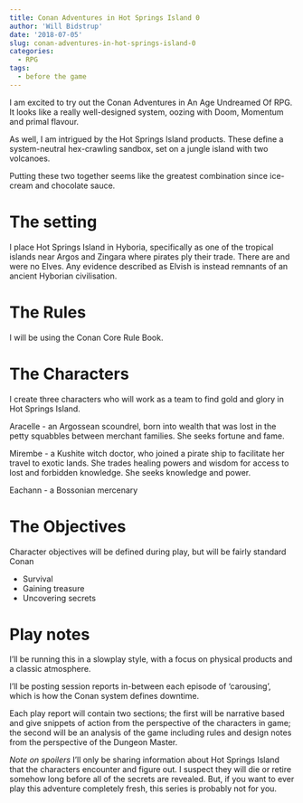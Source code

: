 ```yaml
---
title: Conan Adventures in Hot Springs Island 0
author: 'Will Bidstrup'
date: '2018-07-05'
slug: conan-adventures-in-hot-springs-island-0
categories:
  - RPG
tags:
  - before the game
---
```


I am excited to try out the Conan Adventures in An Age Undreamed Of RPG. It looks like a really well-designed system, oozing with Doom, Momentum and primal flavour.

As well, I am intrigued by the Hot Springs Island products. These define a system-neutral hex-crawling sandbox, set on a jungle island with two volcanoes.

Putting these two together seems like the greatest combination since ice-cream and chocolate sauce.  


# The setting

I place Hot Springs Island in Hyboria, specifically as one of the tropical islands near Argos and Zingara where pirates ply their trade. There are and were no Elves. Any evidence described as Elvish is instead remnants of an ancient Hyborian civilisation. 

# The Rules

I will be using the Conan Core Rule Book.  


# The Characters

I create three characters who will work as a team to find gold and glory in Hot Springs Island.  

Aracelle - an Argossean scoundrel, born into wealth that was lost in the petty squabbles between merchant families. She seeks fortune and fame.

Mirembe - a Kushite witch doctor, who joined a pirate ship to facilitate her travel to exotic lands. She trades healing powers and wisdom for access to lost and forbidden knowledge. She seeks knowledge and power.  

Eachann - a Bossonian mercenary


# The Objectives

Character objectives will be defined during play, but will be fairly standard Conan 

- Survival  
- Gaining treasure
- Uncovering secrets  


# Play notes
I’ll be running this in a slowplay style, with a focus on physical products and a classic atmosphere. 

I’ll be posting session reports in-between each episode of ‘carousing’, which is how the Conan system defines downtime.  

Each play report will contain two sections; the first will be narrative based and give snippets of action from the perspective of the characters in game; the second will be an analysis of the game including rules and design notes from the perspective of the Dungeon Master.  

*Note on spoilers* I’ll only be sharing information about Hot Springs Island that the characters encounter and figure out. I suspect they will die or retire somehow long before all of the secrets are revealed. But, if you want to ever play this adventure completely fresh, this series is probably not for you.

 


 